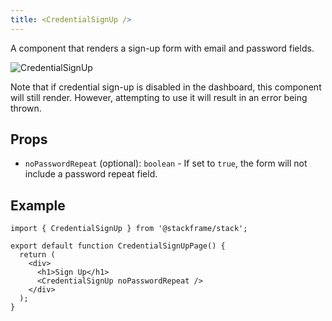 ```yaml
---
title: <CredentialSignUp />
---
```


A component that renders a sign-up form with email and password fields.

![CredentialSignUp](../imgs/credential-sign-up.png)

Note that if credential sign-up is disabled in the dashboard, this component will still render. However, attempting to use it will result in an error being thrown.

## Props

- `noPasswordRepeat` (optional): `boolean` - If set to `true`, the form will not include a password repeat field.

## Example

```tsx
import { CredentialSignUp } from '@stackframe/stack';

export default function CredentialSignUpPage() {
  return (
    <div>
      <h1>Sign Up</h1>
      <CredentialSignUp noPasswordRepeat />
    </div>
  );
}
```